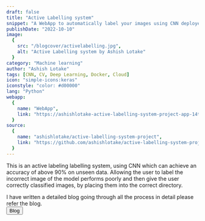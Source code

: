 ```yaml
---
draft: false
title: "Active Labelling system"
snippet: "A WebApp to automatically label your images using CNN deployed on Streamlit"
publishDate: "2022-10-10"
image:
  {
    src: "/blogcover/activelabelling.jpg",
    alt: "Active Labelling system by Ashish Lotake"
  }
category: "Machine learning"
author: "Ashish Lotake"
tags: [CNN, CV, Deep Learning, Docker, Cloud]
icon: "simple-icons:keras"
iconstyle: "color: #d00000"
lang: "Python"
webapp:
  {
    name: "WebApp",
    link: "https://ashishlotake-active-labelling-system-project-app-14t6bq.streamlitapp.com/"
  }
source:
  {
    name: "ashishlotake/active-labelling-system-project",
    link: "https://github.com/ashishlotake/active-labelling-system-project"
  }
---
```


<Container>

<YouTube class="flex rounded-lg" id="https://youtu.be/j4wuJoYemYM" />

This is an active labeling labelling system, using CNN which can achieve an accuracy of above 90% on unseen data. Allowing the user to label the incorrect image of the model performs poorly and then give the user correctly classified images, by placing them into the correct directory.

<div class="pt-5">
	<Notification type="message">
		<Icon class="h-8 sm:h-12" name="mdi:bell-circle-outline" />
		<span class="leading-tighter">
			I have written a detailed blog going through all the process in detail
			please refer the blog.
		</span>
	</Notification>
</div>

<div class="flex justify-center pt-5 ">
	<a href="/blog/active-labelling-system-project">
		<Button size="sm">Blog</Button>
	</a>
</div>

</Container>
